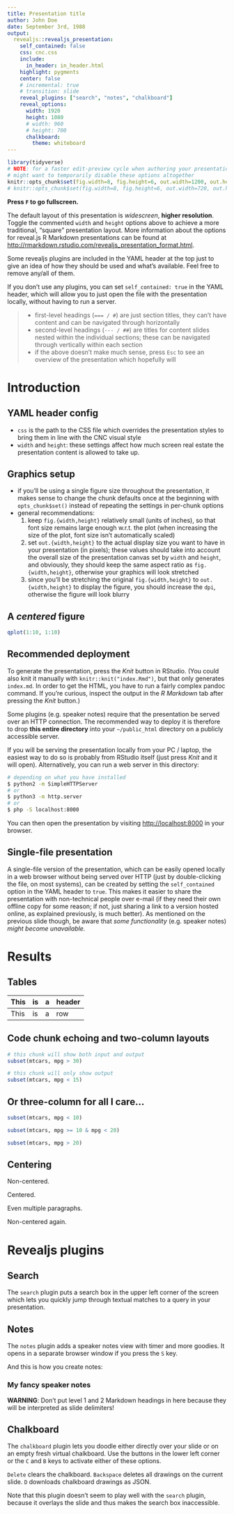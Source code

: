 ```yaml
---
title: Presentation title
author: John Doe
date: September 3rd, 1988
output:
  revealjs::revealjs_presentation:
    self_contained: false
    css: cnc.css
    include:
      in_header: in_header.html
    highlight: pygments
    center: false
    # incremental: true
    # transition: slide
    reveal_plugins: ["search", "notes", "chalkboard"]
    reveal_options:
      width: 1920
      height: 1080
      # width: 960
      # height: 700
      chalkboard:
        theme: whiteboard
---
```


```r
library(tidyverse)
# NOTE: for a faster edit-preview cycle when authoring your presentation, you
# might want to temporarily disable these options altogether
knitr::opts_chunk$set(fig.width=8, fig.height=6, out.width=1200, out.height=900, dpi=300)
# knitr::opts_chunk$set(fig.width=8, fig.height=6, out.width=720, out.height=540, dpi=300)
```

<!------------------------ BEGIN PRESENTATION CONTENT ------------------------>

**Press `F` to go fullscreen.**

The default layout of this presentation is *widescreen*, **higher resolution**.
Toggle the commented `width` and `height` options above to achieve a more
traditional, "square" presentation layout. More information about the options
for reveal.js R Markdown presentations can be found at
<http://rmarkdown.rstudio.com/revealjs_presentation_format.html>.

Some revealjs plugins are included in the YAML header at the top just to give
an idea of how they should be used and what's available. Feel free to remove
any/all of them.

If you don't use any plugins, you can set `self_contained: true` in the YAML
header, which will allow you to just open the file with the presentation
locally, without having to run a server.

> - first-level headings (`=== / #`) are just section titles, they can't have
    content and can be navigated through horizontally
> - second-level headings (`--- / ##`) are titles for content slides nested
    within the individual sections; these can be navigated through vertically
    within each section
> - if the above doesn't make much sense, press `Esc` to see an overview of the
    presentation which hopefully will

Introduction
===============================================================================

YAML header config
-------------------------------------------------------------------------------

- `css` is the path to the CSS file which overrides the presentation styles to
  bring them in line with the CNC visual style
- `width` and `height`: these settings affect how much screen real estate the
  presentation content is allowed to take up.

Graphics setup
-------------------------------------------------------------------------------

- if you'll be using a single figure size throughout the presentation, it makes
  sense to change the chunk defaults once at the beginning with
  `opts_chunk$set()` instead of repeating the settings in per-chunk options
- general recommendations:
  1. keep `fig.{width,height}` relatively small (units of inches), so that font
     size remains large enough w.r.t. the plot (when increasing the size of the
     plot, font size isn't automatically scaled)
  2. set `out.{width,height}` to the actual display size you want to have in
     your presentation (in pixels); these values should take into account the
     overall size of the presentation canvas set by `width` and `height`, and
     obviously, they should keep the same aspect ratio as `fig.{width,height}`,
     otherwise your graphics will look stretched
  3. since you'll be stretching the original `fig.{width,height}` to
     `out.{width,height}` to display the figure, you should increase the `dpi`,
     otherwise the figure will look blurry

A *centered* figure
-------------------------------------------------------------------------------

<div class="centered">
```r
qplot(1:10, 1:10)
```
</div>

Recommended deployment
-------------------------------------------------------------------------------

To generate the presentation, press the *Knit* button in RStudio. (You could
also knit it manually with `knitr::knit("index.Rmd")`, but that only generates
`index.md`. In order to get the HTML, you have to run a fairly complex pandoc
command. If you're curious, inspect the output in the *R Markdown* tab after
pressing the *Knit* button.)

Some plugins (e.g. speaker notes) require that the presentation be served over
an HTTP connection. The recommended way to deploy it is therefore to drop **this
entire directory** into your `~/public_html` directory on a publicly accessible
server.

If you will be serving the presentation locally from your PC / laptop, the
easiest way to do so is probably from RStudio itself (just press *Knit* and it
will open). Alternatively, you can run a web server in this directory:

```sh
# depending on what you have installed
$ python2 -m SimpleHTTPServer
# or
$ python3 -m http.server
# or
$ php -S localhost:8000
```

You can then open the presentation by visiting <http://localhost:8000> in your
browser.

Single-file presentation
-------------------------------------------------------------------------------

A single-file version of the presentation, which can be easily opened locally
in a web browser without being served over HTTP (just by double-clicking the
file, on most systems), can be created by setting the `self_contained` option
in the YAML header to `true`. This makes it easier to share the presentation
with non-technical people over e-mail (if they need their own offline copy for
some reason; if not, just sharing a link to a version hosted online, as
explained previously, is much better). As mentioned on the previous slide
though, be aware that *some functionality* (e.g. speaker notes) *might become
unavailable.*

Results
===============================================================================

Tables
-------------------------------------------------------------------------------

| This | is | a | header |
|------|----|---|--------|
| This | is | a | row    |

Code chunk echoing and two-column layouts
-------------------------------------------------------------------------------

<div class="container">

<div class="col">
```r
# this chunk will show both input and output
subset(mtcars, mpg > 30)
```
</div>

<div class="col">
```r
# this chunk will only show output
subset(mtcars, mpg < 15)
```
</div>

</div>

Or three-column for all I care...
-------------------------------------------------------------------------------

<div class="container">

<div class="col">
```r
subset(mtcars, mpg < 10)
```
</div>

<div class="col">
```r
subset(mtcars, mpg >= 10 & mpg < 20)
```
</div>

<div class="col">
```r
subset(mtcars, mpg > 20)
```
</div>

</div>

Centering
-------------------------------------------------------------------------------

Non-centered.

<div class="centered">
Centered.

Even multiple paragraphs.
</div>

Non-centered again.

Revealjs plugins
===============================================================================

Search
-------------------------------------------------------------------------------

The `search` plugin puts a search box in the upper left corner of the
screen which lets you quickly jump through textual matches to a query in your
presentation.

Notes
-------------------------------------------------------------------------------

The `notes` plugin adds a speaker notes view with timer and more goodies. It
opens in a separate browser window if you press the `S` key.

And this is how you create notes:

<aside class="notes">
### My fancy speaker notes

**WARNING**: Don't put level 1 and 2 Markdown headings in here because they will
be interpreted as slide delimiters!
</aside>

Chalkboard
-------------------------------------------------------------------------------

The `chalkboard` plugin lets you doodle either directly over your slide or on
an empty fresh virtual chalkboard. Use the buttons in the lower left corner or
the `C` and `B` keys to activate either of these options.

`Delete` clears the chalkboard. `Backspace` deletes all drawings on the current
slide. `D` downloads chalkboard drawings as JSON.

Note that this plugin doesn't seem to play well with the `search` plugin,
because it overlays the slide and thus makes the search box inaccessible.

<!------------------------- END PRESENTATION CONTENT ------------------------->
